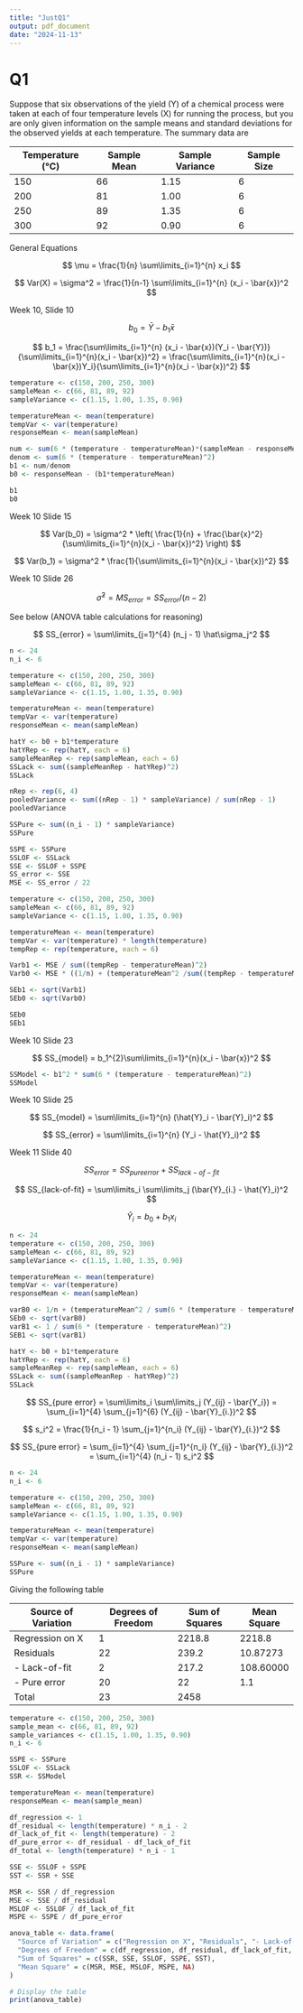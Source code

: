 ```yaml
---
title: "JustQ1"
output: pdf_document
date: "2024-11-13"
---
```


# Q1 

Suppose that six observations of the yield (Y) of a chemical process were taken at each of four temperature levels (X) for running the process, but you are only given information on the sample means and standard deviations for the observed yields at each temperature. The summary data are

| Temperature (°C) | Sample Mean | Sample Variance | Sample Size |
|------------------|-------------|-----------------|-------------|
| 150              | 66          | 1.15            | 6           |
| 200              | 81          | 1.00            | 6           |
| 250              | 89          | 1.35            | 6           |
| 300              | 92          | 0.90            | 6           |


General Equations 

$$
\mu = \frac{1}{n} \sum\limits_{i=1}^{n} x_i 
$$

$$
Var(X) = \sigma^2 = \frac{1}{n-1} \sum\limits_{i=1}^{n} (x_i - \bar{x})^2
$$

Week 10, Slide 10 

$$
b_0 = \bar{Y} - b_1 \bar{x}
$$

$$
b_1 = \frac{\sum\limits_{i=1}^{n} (x_i - \bar{x})(Y_i - \bar{Y})}{\sum\limits_{i=1}^{n}(x_i - \bar{x})^2} = \frac{\sum\limits_{i=1}^{n}(x_i - \bar{x})Y_i}{\sum\limits_{i=1}^{n}(x_i - \bar{x})^2}
$$

```r
temperature <- c(150, 200, 250, 300)
sampleMean <- c(66, 81, 89, 92)
sampleVariance <- c(1.15, 1.00, 1.35, 0.90)

temperatureMean <- mean(temperature)
tempVar <- var(temperature)
responseMean <- mean(sampleMean)

num <- sum(6 * (temperature - temperatureMean)*(sampleMean - responseMean))
denom <- sum(6 * (temperature - temperatureMean)^2) 
b1 <- num/denom
b0 <- responseMean - (b1*temperatureMean)

b1
b0 
```

Week 10 Slide 15 

$$
Var(b_0) = \sigma^2 * \left( \frac{1}{n} + \frac{\bar{x}^2}{\sum\limits_{i=1}^{n}(x_i - \bar{x})^2} \right)
$$

$$
Var(b_1) = \sigma^2 * \frac{1}{\sum\limits_{i=1}^{n}(x_i - \bar{x})^2}
$$

Week 10 Slide 26 

$$
\hat{\sigma}^2 = MS_{error} = SS_{error} / (n-2)
$$

See below (ANOVA table calculations for reasoning)

$$
SS_{error} = \sum\limits_{j=1}^{4} (n_j - 1) \hat\sigma_j^2
$$

```r
n <- 24 
n_i <- 6 

temperature <- c(150, 200, 250, 300)
sampleMean <- c(66, 81, 89, 92)
sampleVariance <- c(1.15, 1.00, 1.35, 0.90)

temperatureMean <- mean(temperature)
tempVar <- var(temperature)
responseMean <- mean(sampleMean)

hatY <- b0 + b1*temperature
hatYRep <- rep(hatY, each = 6)
sampleMeanRep <- rep(sampleMean, each = 6)
SSLack <- sum((sampleMeanRep - hatYRep)^2)
SSLack

nRep <- rep(6, 4)
pooledVariance <- sum((nRep - 1) * sampleVariance) / sum(nRep - 1)
pooledVariance

SSPure <- sum((n_i - 1) * sampleVariance)
SSPure

SSPE <- SSPure
SSLOF <- SSLack
SSE <- SSLOF + SSPE 
SS_error <- SSE 
MSE <- SS_error / 22
```

```r
temperature <- c(150, 200, 250, 300)
sampleMean <- c(66, 81, 89, 92)
sampleVariance <- c(1.15, 1.00, 1.35, 0.90)

temperatureMean <- mean(temperature)
tempVar <- var(temperature) * length(temperature)
tempRep <- rep(temperature, each = 6)

Varb1 <- MSE / sum((tempRep - temperatureMean)^2)
Varb0 <- MSE * ((1/n) + (temperatureMean^2 /sum((tempRep - temperatureMean)^2)))

SEb1 <- sqrt(Varb1)
SEb0 <- sqrt(Varb0)

SEb0
SEb1
```

Week 10 Slide 23 

$$
SS_{model} = b_1^{2}\sum\limits_{i=1}^{n}(x_i - \bar{x})^2
$$

```r
SSModel <- b1^2 * sum(6 * (temperature - temperatureMean)^2)
SSModel
```

Week 10 Slide 25 

$$
SS_{model} = \sum\limits_{i=1}^{n} (\hat{Y}_i - \bar{Y}_i)^2
$$

$$
SS_{error} = \sum\limits_{i=1}^{n} (Y_i - \hat{Y}_i)^2
$$

Week 11 Slide 40 

$$
SS_{error} = SS_{pure error} + SS_{lack-of-fit}
$$

$$
SS_{lack-of-fit} = \sum\limits_i \sum\limits_j (\bar{Y}_{i.} - \hat{Y}_i)^2 
$$

$$
\hat{Y}_i = b_0 + b_1x_i
$$

```r
n <- 24 
temperature <- c(150, 200, 250, 300)
sampleMean <- c(66, 81, 89, 92)
sampleVariance <- c(1.15, 1.00, 1.35, 0.90)

temperatureMean <- mean(temperature)
tempVar <- var(temperature)
responseMean <- mean(sampleMean)

varB0 <- 1/n + (temperatureMean^2 / sum(6 * (temperature - temperatureMean)^2) )
SEb0 <- sqrt(varB0)
varB1 <- 1 / sum(6 * (temperature - temperatureMean)^2)
SEB1 <- sqrt(varB1)

hatY <- b0 + b1*temperature
hatYRep <- rep(hatY, each = 6)
sampleMeanRep <- rep(sampleMean, each = 6)
SSLack <- sum((sampleMeanRep - hatYRep)^2)
SSLack
```

$$
SS_{pure error} = \sum\limits_i \sum\limits_j (Y_{ij} - \bar{Y_i}) = \sum_{i=1}^{4} \sum_{j=1}^{6} (Y_{ij} - \bar{Y}_{i.})^2
$$

$$
s_i^2 = \frac{1}{n_i - 1} \sum_{j=1}^{n_i} (Y_{ij} - \bar{Y}_{i.})^2
$$

$$
SS_{pure error} = \sum_{i=1}^{4} \sum_{j=1}^{n_i} (Y_{ij} - \bar{Y}_{i.})^2 = \sum_{i=1}^{4} (n_i - 1) s_i^2
$$

```r
n <- 24 
n_i <- 6 

temperature <- c(150, 200, 250, 300)
sampleMean <- c(66, 81, 89, 92)
sampleVariance <- c(1.15, 1.00, 1.35, 0.90)

temperatureMean <- mean(temperature)
tempVar <- var(temperature)
responseMean <- mean(sampleMean)

SSPure <- sum((n_i - 1) * sampleVariance)
SSPure
```

Giving the following table 

| Source of Variation | Degrees of Freedom | Sum of Squares | Mean Square |
|---------------------|--------------------|----------------|-------------|
| Regression on X     | 1                  |  2218.8        | 2218.8      |
| Residuals           | 22                 |  239.2         | 10.87273	  |
| - Lack-of-fit       | 2                  |  217.2         | 108.60000	  |
| - Pure error        | 20                 |  22            | 1.1         |
| Total               | 23                 |  2458          |             |


```r
temperature <- c(150, 200, 250, 300)  
sample_mean <- c(66, 81, 89, 92)      
sample_variances <- c(1.15, 1.00, 1.35, 0.90) 
n_i <- 6  

SSPE <- SSPure
SSLOF <- SSLack
SSR <- SSModel

temperatureMean <- mean(temperature)
responseMean <- mean(sample_mean)

df_regression <- 1
df_residual <- length(temperature) * n_i - 2
df_lack_of_fit <- length(temperature) - 2
df_pure_error <- df_residual - df_lack_of_fit
df_total <- length(temperature) * n_i - 1

SSE <- SSLOF + SSPE 
SST <- SSR + SSE

MSR <- SSR / df_regression
MSE <- SSE / df_residual
MSLOF <- SSLOF / df_lack_of_fit
MSPE <- SSPE / df_pure_error

anova_table <- data.frame(
  "Source of Variation" = c("Regression on X", "Residuals", "- Lack-of-fit", "- Pure error", "Total"),
  "Degrees of Freedom" = c(df_regression, df_residual, df_lack_of_fit, df_pure_error, df_total),
  "Sum of Squares" = c(SSR, SSE, SSLOF, SSPE, SST),
  "Mean Square" = c(MSR, MSE, MSLOF, MSPE, NA)
)

# Display the table
print(anova_table)
```
